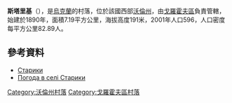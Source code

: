 {{coord|50|21|49|N|25|7|36|E|scale:30000|display=title}}

'''斯塔里基'''（{{lang-uk|Старики}}），是[[烏克蘭|烏克蘭]]的村落，位於該國西部[[沃倫州|沃倫州]]，由[[戈羅霍夫區|戈羅霍夫區]]負責管轄，始建於1890年，面積7.19平方公里，海拔高度191米，2001年人口596，人口密度每平方公里82.89人。

==參考資料==
* [http://w1.c1.rada.gov.ua/pls/z7503/A005?rdat1=31.03.2014&rf7571=4840 Старики]
* [http://weather.in.ua/ua/volynskaja/24970 Погода в селі Старики] {{Wayback|url=http://weather.in.ua/ua/volynskaja/24970 |date=20160305210459 }}

[[Category:沃倫州村落|Category:沃倫州村落]]
[[Category:戈羅霍夫區村落|Category:戈羅霍夫區村落]]


{{Volyn-geo-stub}}